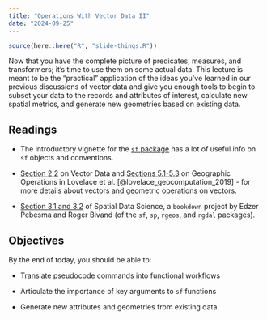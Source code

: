```yaml
---
title: "Operations With Vector Data II"
date: "2024-09-25"
---
```


```r
source(here::here("R", "slide-things.R"))
```

Now that you have the complete picture of predicates, measures, and transformers; it's time to use them on some actual data. This lecture is meant to be the "practical" application of the ideas you've learned in our previous discussions of vector data and give you enough tools to begin to subset your data to the records and attributes of interest, calculate new spatial metrics, and generate new geometries based on existing data.

## Readings

- <i class="fas fa-external-link-square-alt"></i> The introductory vignette for the [`sf` package](https://r-spatial.github.io/sf/articles/sf1.html) has a lot of useful info on `sf` objects and conventions.

- <i class="fas fa-book"></i> [Section 2.2](https://geocompr.robinlovelace.net/spatial-class.html) on Vector Data and [Sections 5.1-5.3](https://geocompr.robinlovelace.net/geometric-operations.html) on Geographic Operations in Lovelace et al. [@lovelace_geocomputation_2019] - for more details about vectors and geometric operations on vectors.

- <i class="fas fa-external-link-square-alt"></i> [Section 3.1 and 3.2](https://r-spatial.org/book/03-Geometries.html) of Spatial Data Science, a `bookdown` project by Edzer Pebesma and Roger Bivand (of the `sf`, `sp`, `rgeos`, and `rgdal` packages).

## Objectives

By the end of today, you should be able to: 

- Translate pseudocode commands into functional workflows

- Articulate the importance of key arguments to `sf` functions

- Generate new attributes and geometries from existing data.

<!--
## Slides
The slides for today's lesson are available online as an HTML file. Use the buttons below to open the slides either as an interactive website or as a static PDF (for printing or storing for later). You can also click in the slides below and navigate through them with your left and right arrow keys.

```r
slide_buttons("/slides/12-slides")
```

<div>

```{=html}
<iframe class="slide-deck" src="/slides/12-slides.html"></iframe>
```

</div> -->